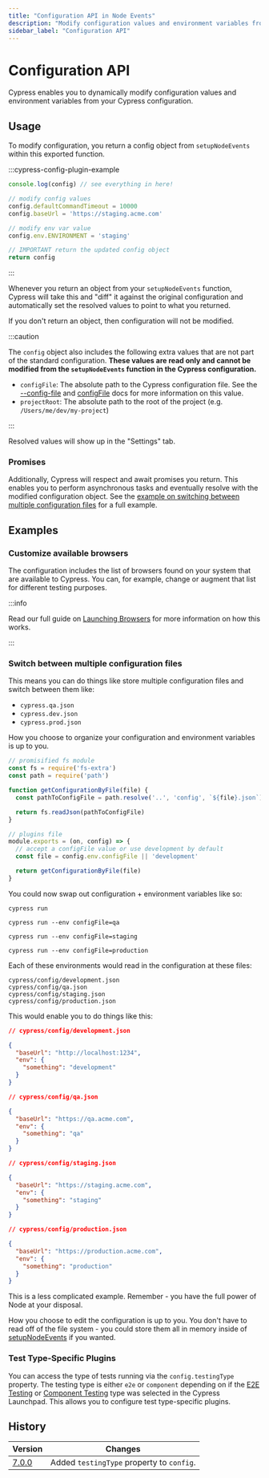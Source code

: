 ```yaml
---
title: "Configuration API in Node Events"
description: "Modify configuration values and environment variables from your Cypress configuration."
sidebar_label: "Configuration API"
---
```


<ProductHeading product="app" />

# Configuration API

Cypress enables you to dynamically modify configuration values and environment
variables from your Cypress configuration.

## Usage

<WarningSetupNodeEvents />

To modify configuration, you return a config object from `setupNodeEvents`
within this exported function.

:::cypress-config-plugin-example

```ts
console.log(config) // see everything in here!

// modify config values
config.defaultCommandTimeout = 10000
config.baseUrl = 'https://staging.acme.com'

// modify env var value
config.env.ENVIRONMENT = 'staging'

// IMPORTANT return the updated config object
return config
```

:::

Whenever you return an object from your `setupNodeEvents` function, Cypress will
take this and "diff" it against the original configuration and automatically set
the resolved values to point to what you returned.

If you don't return an object, then configuration will not be modified.

:::caution

The `config` object also includes the following extra values that are not part
of the standard configuration. **These values are read only and cannot be
modified from the `setupNodeEvents` function in the Cypress configuration.**

- `configFile`: The absolute path to the Cypress configuration file. See the
  [--config-file](/app/references/command-line#cypress-open) and
  [configFile](/app/references/module-api) docs for more information on this
  value.
- `projectRoot`: The absolute path to the root of the project (e.g.
  `/Users/me/dev/my-project`)

:::

Resolved values will show up in the "Settings" tab.

<DocsImage
  src="/img/app/configuration/plugin-configuration.png"
  alt="Resolved configuration in the Desktop app"
/>

### Promises

Additionally, Cypress will respect and await promises you return. This enables
you to perform asynchronous tasks and eventually resolve with the modified
configuration object. See the
[example on switching between multiple configuration files](#Switch-between-multiple-configuration-files)
for a full example.

## Examples

### Customize available browsers

The configuration includes the list of browsers found on your system that are
available to Cypress. You can, for example, change or augment that list for
different testing purposes.

:::info

Read our full guide on [Launching Browsers](/app/references/launching-browsers)
for more information on how this works.

:::

### Switch between multiple configuration files

This means you can do things like store multiple configuration files and switch
between them like:

- `cypress.qa.json`
- `cypress.dev.json`
- `cypress.prod.json`

How you choose to organize your configuration and environment variables is up to
you.

```javascript
// promisified fs module
const fs = require('fs-extra')
const path = require('path')

function getConfigurationByFile(file) {
  const pathToConfigFile = path.resolve('..', 'config', `${file}.json`)

  return fs.readJson(pathToConfigFile)
}

// plugins file
module.exports = (on, config) => {
  // accept a configFile value or use development by default
  const file = config.env.configFile || 'development'

  return getConfigurationByFile(file)
}
```

You could now swap out configuration + environment variables like so:

```shell
cypress run
```

```shell
cypress run --env configFile=qa
```

```shell
cypress run --env configFile=staging
```

```shell
cypress run --env configFile=production
```

Each of these environments would read in the configuration at these files:

```text
cypress/config/development.json
cypress/config/qa.json
cypress/config/staging.json
cypress/config/production.json
```

This would enable you to do things like this:

```json
// cypress/config/development.json

{
  "baseUrl": "http://localhost:1234",
  "env": {
    "something": "development"
  }
}
```

```json
// cypress/config/qa.json

{
  "baseUrl": "https://qa.acme.com",
  "env": {
    "something": "qa"
  }
}
```

```json
// cypress/config/staging.json

{
  "baseUrl": "https://staging.acme.com",
  "env": {
    "something": "staging"
  }
}
```

```json
// cypress/config/production.json

{
  "baseUrl": "https://production.acme.com",
  "env": {
    "something": "production"
  }
}
```

This is a less complicated example. Remember - you have the full power of Node
at your disposal.

How you choose to edit the configuration is up to you. You don't have to read
off of the file system - you could store them all in memory inside of
[setupNodeEvents](/app/plugins/plugins-guide#Using-a-plugin) if you wanted.

### Test Type-Specific Plugins

You can access the type of tests running via the `config.testingType` property.
The testing type is either `e2e` or `component` depending on if the
[E2E Testing](/app/core-concepts/testing-types#What-is-E2E-Testing) or
[Component Testing](/app/core-concepts/testing-types#What-is-Component-Testing)
type was selected in the Cypress Launchpad. This allows you to configure test
type-specific plugins.

## History

| Version                            | Changes                                   |
| ---------------------------------- | ----------------------------------------- |
| [7.0.0](/app/references/changelog) | Added `testingType` property to `config`. |
